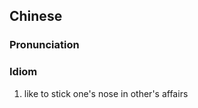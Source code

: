 {{also|好管闲事}}
==Chinese==
{{zh-forms|s=好管闲事|type=112}}

===Pronunciation===
{{zh-pron
|m=hào guǎn xiánshì
|cat=id
}}

===Idiom===
{{zh-idiom}}

# like to stick one's nose in other's affairs